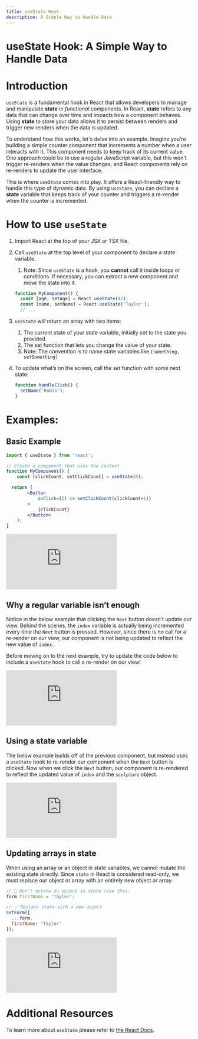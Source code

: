 ```yaml
---
title: useState Hook
description: A Simple Way to Handle Data
---
```


# useState Hook: A Simple Way to Handle Data

# Introduction

`useState` is a fundamental hook in React that allows developers to manage and manipulate **state** in *functional* components. In React, **state** refers to any data that can change over time and impacts how a component behaves. Using **state** to store your data allows it to persist between renders and trigger new renders when the data is updated.

To understand how this works, let's delve into an example. Imagine you’re building a simple counter component that increments a number when a user interacts with it. This component needs to keep track of its current value. One approach could be to use a regular JavaScript variable, but this won't trigger re-renders when the value changes, and React components rely on re-renders to update the user interface.

This is where `useState` comes into play. It offers a React-friendly way to handle this type of dynamic data. By using `useState`, you can declare a ************state************ variable that keeps track of your counter and triggers a re-render when the counter is incremented.

# How to use `useState`

1. Import React at the top of your JSX or TSX file.
2. Call `useState` at the top level of your component to declare a state variable.
    1. Note: Since `useState` is a hook, you **cannot** call it inside loops or conditions. If necessary, you can extract a new component and move the state into it.
    
    ```jsx
    function MyComponent() {
      const [age, setAge] = React.useState(42);
      const [name, setName] = React.useState('Taylor');
      // ...
    ```
    
3. `useState` will return an array with two items:
    1. The current state of your state variable, initially set to the state you provided.
    2. The set function that lets you change the value of your state.
    3. Note: The convention is to name state variables like `[something, setSomething]`
4. To update what’s on the screen, call the *set* function with some next state:
    
    ```jsx
    function handleClick() {
      setName('Robin');
    }
    ```
    

# Examples:

## Basic Example

```jsx
import { useState } from 'react';

// Create a component that uses the context
function MyComponent() {
	const [clickCount, setClickCount] = useState(0);

  return (
		<Button 
			onClick={() => setClickCount(clickCount+1)}
		>
			{clickCount}
		</Button>
	);
}
```
<Embed src = "https://codesandbox.io/embed/morning-bash-6wz9ly?fontsize=14&hidenavigation=1&theme=dark"/>

## Why a regular variable isn’t enough

Notice in the below example that clicking the `Next` button doesn’t update our view. Behind the scenes, the `index` variable is actually being incremented every time the `Next` button is pressed. However, since there is no call for a re-render on our view, our component is not being updated to reflect the new value of `index`.

Before moving on to the next example, try to update the code below to include a `useState` hook to call a re-render on our view!

<Embed src = "https://codesandbox.io/embed/usestate-nostate-2cwxsf?fontsize=14&hidenavigation=1&module=%2FApp.js&theme=dark" />

## Using a state variable

The below example builds off of the previous component, but instead uses a `useState` hook to re-render our component when the `Next` button is clicked. Now when we click the `Next` button, our component is re-rendered to reflect the updated value of `index` and the `sculpture` object.

<Embed src = "https://codesandbox.io/embed/fast-mountain-s32q2s?fontsize=14&hidenavigation=1&module=%2FApp.js&theme=dark" />

## Updating arrays in state

When using an array or an object in state variables, we cannot mutate the existing state directly. Since `state` in React is considered read-only, we must replace our object or array with an entirely new object or array.

```jsx
// 🚩 Don't mutate an object in state like this:
form.firstName = 'Taylor';
```

```jsx
// ✅ Replace state with a new object
setForm({
  ...form,
  firstName: 'Taylor'
});
```

<Embed src = "https://codesandbox.io/embed/usestate-arrayexample-f4r6gs?fontsize=14&hidenavigation=1&theme=dark"/>

# Additional Resources

To learn more about `useState` please refer to [the React Docs](https://react.dev/reference/react/useState).